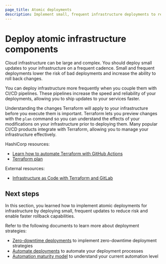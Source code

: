 ```yaml
---
page_title: Atomic deployments
description: Implement small, frequent infrastructure deployments to reduce risk and enable faster rollback capabilities.
---
```


# Deploy atomic infrastructure components

Cloud infrastructure can be large and complex. You should deploy small updates to your infrastructure on a frequent cadence. Small and frequent deployments lower the risk of bad deployments and increase the ability to roll back changes. 

You can deploy infrastructure more frequently when you couple them with CI/CD pipelines. These pipelines increase the speed and reliability of your deployments, allowing you to ship updates to your services faster.

Understanding the changes Terraform will apply to your infrastructure before you execute them is important. Terraform lets you preview changes with the `plan` command so you can understand the effects of your modifications on your infrastructure prior to deploying them. Many popular CI/CD products integrate with Terraform, allowing you to manage your infrastructure effectively.

HashiCorp resources:
- [Learn how to automate Terraform with GitHub Actions](/terraform/tutorials/automation/github-actions)
- [Terraform plan](/terraform/cli/commands/plan)

External resources:
- [Infrastructure as Code with Terraform and GitLab](https://docs.gitlab.com/ee/user/infrastructure/iac/)

## Next steps

In this section, you learned how to implement atomic deployments for infrastructure by deploying small, frequent updates to reduce risk and enable faster rollback capabilities.

Refer to the following documents to learn more about deployment strategies:

- [Zero-downtime deployments](/well-architected-framework/define-and-automate-processes/deploy/zero-downtime-deployments) to implement zero-downtime deployment strategies
- [Automate deployments](/well-architected-framework/define-and-automate-processes/automate/deployments) to automate your deployment processes
- [Automation maturity model](/well-architected-framework/define-and-automate-processes/process-automation) to understand your current automation level